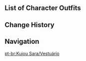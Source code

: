 {{CharacterTabs}}

==List of Character Outfits==
{{Outfits by Category Table|Kujou Sara Outfits|nocharacter=1}}

==Change History==
{{Change History|2.1}}

==Navigation==
{{Character Navbox|link type=outfits}}
[[pt-br:Kujou Sara/Vestuário]]